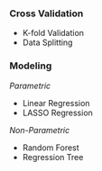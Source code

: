 ### Cross Validation

-   K-fold Validation
-   Data Splitting

### Modeling

*Parametric*

-   Linear Regression
-   LASSO Regression

*Non-Parametric*

-   Random Forest
-   Regression Tree
